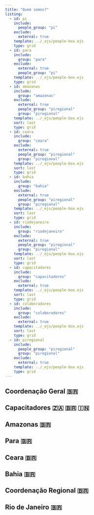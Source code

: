 ```yaml
---
title: "Quem somos?"
listing:
  - id: pi
    include:
      people_group: "pi"
    exclude:
      external: true
    template: ../_ejs/people-box.ejs
    type: grid
  - id: para
    include:
      group: "para"
    exclude:
      external: true
      people_group: "pi"
    template: ../_ejs/people-box.ejs
    type: grid
  - id: amazonas
    include:
      group: "amazonas"
    exclude:
      external: true
      people_group: "piregional"
      group: "piregional"
    template: ../_ejs/people-box.ejs
    sort: last
    type: grid
  - id: ceara
    include:
      group: "ceara"
    exclude:
      external: true
      people_group: "piregional"
      group: "piregional"
    template: ../_ejs/people-box.ejs
    sort: last
    type: grid
  - id: bahia
    include:
      group: "bahia"
    exclude:
      external: true
      people_group: "piregional"
      group: "piregional"
    template: ../_ejs/people-box.ejs
    sort: last
    type: grid
  - id: riodejaneiro
    include:
      group: "riodejaneiro"
    exclude:
      external: true
      people_group: "piregional"
      group: "piregional"
    template: ../_ejs/people-box.ejs
    sort: last
    type: grid
  - id: capacitadores
    include:
      group: "capacitadores"
    exclude:
      external: true
    template: ../_ejs/people-box.ejs
    sort: last
    type: grid
  - id: colaboradores
    include:
      group: "colaboradores"
    exclude:
      external: true
    template: ../_ejs/people-box.ejs
    sort: last
    type: grid
  - id: piregional
    include:
      people_group: "piregional"
      group: "piregional"
    exclude:
      external: true
    template: ../_ejs/people-box.ejs
    type: grid
---
```



## Coordenação Geral 🇧🇷
::: {#pi}
:::


## Capacitadores 🇿🇦 🇧🇷 🇮🇳
::: {#capacitadores}
:::


## Amazonas 🇧🇷
::: {#amazonas}
:::


## Para 🇧🇷
::: {#para}
:::


## Ceara 🇧🇷

::: {#ceara}
:::

## Bahia 🇧🇷
::: {#bahia}
:::

## Coordenação Regional 🇧🇷
::: {#piregional}
:::

## Rio de Janeiro 🇧🇷

::: {#colaboradores}
:::
